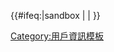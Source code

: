 <noinclude>{{Documentation subpage}}</noinclude>

{{User information templates}}

<includeonly>{{#ifeq:{{SUBPAGENAME}}|sandbox | |
<!-- 本行下加入模板的分類，跨維基連結加入Wikidata（參見[[Wikipedia:Wikidata]]） -->
[[Category:用戶資訊模板]]
}}</includeonly>